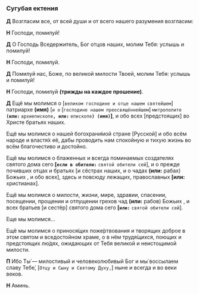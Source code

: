 
<span id="sugubaja" />

### Сугубая ектения

**Д** Возгласим все, от всей души и от всего нашего разумения возгласим:

**Н** Господи, помилуй!

**Д** О Господь Вседержитель, Бог отцов наших, молим Тебя: услышь и помилуй!

**Н** Господи, помилуй.

**Д** Помилуй нас, Боже, по великой милости Твоей, молим Тебя: услышь и помилуй!

**Н** Господи, помилуй **(трижды на каждое прошение)**.

**Д** Ещё мы молимся о <R>[</R>`великом господине и отце нашем святейшем`<R>]</R> патриархе **(имя)** <R>[</R>`и о` <R>[</R>`господине нашем преосвяще́ннейшем`<R>]</R> `митрополите` **`(или:`** `архиепископе`**`, или:`** `епископе`**`) (имя)`]**, и обо всех <R>[</R>предстоящих<R>]</R> во Христе братьях наших.

Ещё мы молимся о нашей богохрани́мой стране <R>[</R>Русской<R>]</R> и обо всём народе и властя́х её, дабы проводить нам спокойную и тихую жизнь во всём благочестиво и достойно.

Ещё мы молимся о блаженных и всегда поминаемых создателях святого дома сего **[`если в обители:`** `святой обители сей`<R>]</R>, и о прежде почивших отцах и братьях <R>[</R>и сёстрах наших, и о чадах **(или:** рабах<R>)</R> Божьих <NamesEditorInput type="Об упокоении" />, и обо всех<R>]</R>, здесь и повсюду лежащих, православных **[или:** христианах<R>]</R>.

Ещё мы молимся о милости, жизни, мире, здравии, спасении, посещении, прощении и отпущении грехов чад **(или:** рабов<R>)</R> Божьих <NamesEditorInput type="О здравии" />, и всех братьев <R>[</R>и сестёр<R>]</R> святого дома сего **[`или:`** `святой обители сей`<R>]</R>.

Еще мы молимся… <NamesEditorInput type="Личные прошения" placeholder="здесь вы можете добавить свои личные прошения" />

Ещё мы молимся о принося́щих поже́ртвования и творящих доброе в этом святом и вседостойном храме, о в нём трудя́щихся, поющих и предстоящих лю́дях, ожидающих от Тебя великой и неистощимой милости.

<CustomPrayers type="Sugubaja" />

**П** Ибо Ты́ — милостивый и человеколюбивый Бог и мы́ воссылаем славу Тебе́, <R>[</R>`Отцу и Сыну и Святому Духу,`<R>]</R> ныне и всегда и во веки веков.

**Н** Аминь.

